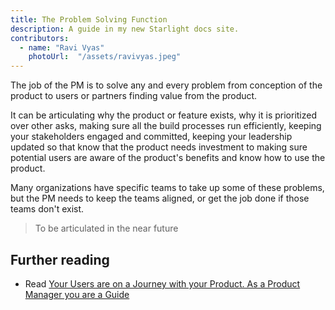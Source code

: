 ```yaml
---
title: The Problem Solving Function
description: A guide in my new Starlight docs site.
contributors:
  - name: "Ravi Vyas"
    photoUrl:  "/assets/ravivyas.jpeg"
---
```


The job of the PM is to solve any and every problem from conception of the product to users or partners finding value from the product.

It can be articulating why the product or feature exists, why it is prioritized over other asks, making sure all the build processes run efficiently, keeping your stakeholders engaged and committed, keeping your leadership updated so that know that the product needs investment to making sure potential users are aware of the product's benefits and know how to use the product.

Many organizations have specific teams to take up some of these problems, but the PM needs to keep the teams aligned, or get the job done if those teams don't exist.

> To be articulated in the near future

## Further reading

- Read [Your Users are on a Journey with your Product. As a Product Manager you are a Guide](https://ravivyas.com/2021/10/31/product-is-a-journey-product-manager-is-a-guide)

<Bio contributors={frontmatter.contributors} />